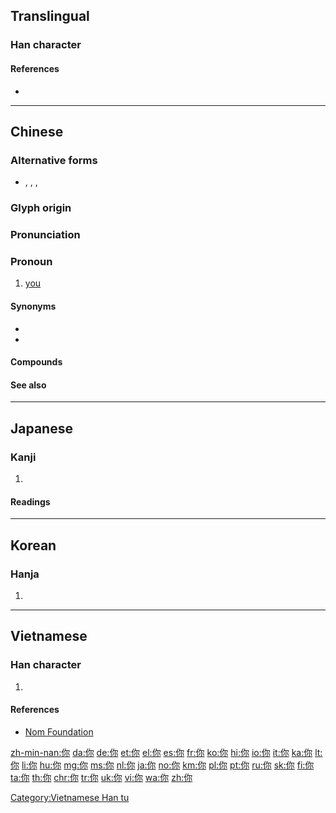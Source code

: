 {{also|妳|您|祢|儞}}
==Translingual==
{{stroke order}}
{{stroke order|type=animate}}

===Han character===
{{Han char|rn=9|rad=人|as=5|sn=7|four=2729.0,2729.2|canj=ONF|ids=⿰亻尔}}

====References====
* {{Han ref|kx=0100.021|dkj=00471|dj=0205.040|hdz=10137.050|uh=4F60|ud=20320|bh=A741|bd=42817}}

----

==Chinese==
{{zh-forms}}

===Alternative forms===
* {{zh-l|伱}}, {{zh-l|儞}}, {{zh-l|伲}}, {{zh-l|𤙌}}

===Glyph origin===
{{Han compound|人|尔|alt1=亻|ls=psc}}

===Pronunciation===
{{zh-pron
|m=nǐ
|ma=y
|c=nei5
|ca=yue-你.oga
|h=pfs=ngì/ǹg/nì/ǹ
|mn=ní
|mc=
|oc=y
|w=3nyi,2'ni
|cat=pron
}}

===Pronoun===
{{zh-pronoun}}

# {{lb|zh|informal}} [[you]] {{gloss|the person spoken to or written to}}
#: {{zh-x|你好|hello}}
#: {{zh-x|你 今天 好 嗎？|How are '''you''' today?}}
#: {{zh-x|我 喜歡 你。|I like '''you'''.}}

====Synonyms====
* {{zh-l|您|you (polite)}}
* {{zh-l|妳|you (female)}}
{{zh-dial}}

====Compounds====
{{zh-der|你好|你們|你來我往|你死我活|你爭我奪|你追我趕|一場官司一場火，任你好漢沒處躲|不是你死，就是我活|不是我，便是你|不瞞你說|不說話，沒人當你是啞吧|你三我四|你丟我撿|你儂我儂|你咱|你家|你家的|你我|你推我擠|你推我讓|你有千條妙計，我有一定之規|你東我西|你生|你知我見|你老|你誇我逞|你謙我讓|你長我短|天知地知，你知我知|有你沒我|有你的|迷你|迷你型計算機|迷你玫瑰|迷你盆景|迷你裙|迷你豬|迷你電腦|閻王叫你三更死，誰敢留人到五更}}

====See also====
{{cmn-personal pronouns}}

{{zh-cat|Beginning}}

----

==Japanese==

===Kanji===
{{ja-kanji|grade=|rs=人05}}

# {{defn|lang=ja|sort=人05}}

====Readings====
{{ja-readings
|goon=[[に]] (ni)
|kanon=[[じ]] (ji)
|kun=[[なんじ]] (nanji), [[しかり]] (shikari), [[その]] (sono), [[のみ]] (nomi)
}}

----

==Korean==

===Hanja===
{{ko-hanja|hangeul=니|rv=ni|mr=ni}}

# {{defn|lang=ko|sort=人05}}

----

==Vietnamese==

===Han character===
{{vi-hantu|[[nể]], [[né]], [[nẻ]], [[nệ]], [[nễ]]|rs=人05}}

# {{defn|lang=vi|sort=人05}}

====References====
* [http://nomfoundation.org/common/nom_details.php?codepoint=4f60 Nom Foundation]

[[Category:Vietnamese Han tu]]

[[zh-min-nan:你]]
[[da:你]]
[[de:你]]
[[et:你]]
[[el:你]]
[[es:你]]
[[fr:你]]
[[ko:你]]
[[hi:你]]
[[io:你]]
[[it:你]]
[[ka:你]]
[[lt:你]]
[[li:你]]
[[hu:你]]
[[mg:你]]
[[ms:你]]
[[nl:你]]
[[ja:你]]
[[no:你]]
[[km:你]]
[[pl:你]]
[[pt:你]]
[[ru:你]]
[[sk:你]]
[[fi:你]]
[[ta:你]]
[[th:你]]
[[chr:你]]
[[tr:你]]
[[uk:你]]
[[vi:你]]
[[wa:你]]
[[zh:你]]